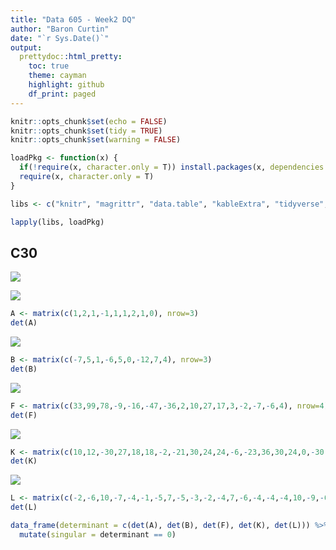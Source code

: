 ```yaml
---
title: "Data 605 - Week2 DQ"
author: "Baron Curtin"
date: "`r Sys.Date()`"
output:
  prettydoc::html_pretty:
    toc: true
    theme: cayman
    highlight: github
    df_print: paged
---
```


```r
knitr::opts_chunk$set(echo = FALSE)
knitr::opts_chunk$set(tidy = TRUE)
knitr::opts_chunk$set(warning = FALSE)

loadPkg <- function(x) {
  if(!require(x, character.only = T)) install.packages(x, dependencies = T, repos = "http://cran.us.r-project.org")
  require(x, character.only = T)
}

libs <- c("knitr", "magrittr", "data.table", "kableExtra", "tidyverse", "matlib")

lapply(libs, loadPkg)
```



## C30
![](./pics/dq.png)



![](./pics/A.png)

```r
A <- matrix(c(1,2,1,-1,1,1,2,1,0), nrow=3)
det(A)
```



![](./pics/B.png)
```r
B <- matrix(c(-7,5,1,-6,5,0,-12,7,4), nrow=3)
det(B)
```




![](./pics/F.png)
```r
F <- matrix(c(33,99,78,-9,-16,-47,-36,2,10,27,17,3,-2,-7,-6,4), nrow=4)
det(F)
```



![](./pics/K.png)
```r
K <- matrix(c(10,12,-30,27,18,18,-2,-21,30,24,24,-6,-23,36,30,24,0,-30,37,30,-12,-18,39,-30,-20), nrow=5)
det(K)
```



![](./pics/L.png)
```r
L <- matrix(c(-2,-6,10,-7,-4,-1,-5,7,-5,-3,-2,-4,7,-6,-4,-4,-4,10,-9,-6,4,6,-13,10,6), nrow=5)
det(L)

```


```r
data_frame(determinant = c(det(A), det(B), det(F), det(K), det(L))) %>%
  mutate(singular = determinant == 0)
```

